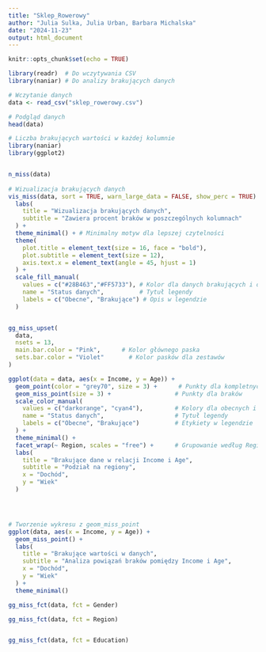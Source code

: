 ```yaml
---
title: "Sklep_Rowerowy"
author: "Julia Sulka, Julia Urban, Barbara Michalska"
date: "2024-11-23"
output: html_document
---
```


```r
knitr::opts_chunk$set(echo = TRUE)
```


```r
library(readr)  # Do wczytywania CSV
library(naniar) # Do analizy brakujących danych

# Wczytanie danych
data <- read_csv("sklep_rowerowy.csv")

# Podgląd danych
head(data)

```

```r
# Liczba brakujących wartości w każdej kolumnie
library(naniar)
library(ggplot2)


n_miss(data)
  
# Wizualizacja brakujących danych
vis_miss(data, sort = TRUE, warn_large_data = FALSE, show_perc = TRUE) +
  labs(
    title = "Wizualizacja brakujących danych",
    subtitle = "Zawiera procent braków w poszczególnych kolumnach"
  ) +
  theme_minimal() + # Minimalny motyw dla lepszej czytelności
  theme(
    plot.title = element_text(size = 16, face = "bold"),
    plot.subtitle = element_text(size = 12),
    axis.text.x = element_text(angle = 45, hjust = 1)
  ) +
  scale_fill_manual(
    values = c("#28B463","#FF5733"), # Kolor dla danych brakujących i obecnych
    name = "Status danych",          # Tytuł legendy
    labels = c("Obecne", "Brakujące") # Opis w legendzie
  )


gg_miss_upset(
  data, 
  nsets = 13, 
  main.bar.color = "Pink",      # Kolor głównego paska
  sets.bar.color = "Violet"       # Kolor pasków dla zestawów
)

ggplot(data = data, aes(x = Income, y = Age)) +
  geom_point(color = "grey70", size = 3) +      # Punkty dla kompletnych danych
  geom_miss_point(size = 3) +                  # Punkty dla braków
  scale_color_manual(
    values = c("darkorange", "cyan4"),         # Kolory dla obecnych i brakujących
    name = "Status danych",                    # Tytuł legendy
    labels = c("Obecne", "Brakujące")          # Etykiety w legendzie
  ) +
  theme_minimal() +
  facet_wrap(~ Region, scales = "free") +      # Grupowanie według Regionu
  labs(
    title = "Brakujące dane w relacji Income i Age",
    subtitle = "Podział na regiony",
    x = "Dochód",
    y = "Wiek"
  )




# Tworzenie wykresu z geom_miss_point
ggplot(data, aes(x = Income, y = Age)) +
  geom_miss_point() +
  labs(
    title = "Brakujące wartości w danych",
    subtitle = "Analiza powiązań braków pomiędzy Income i Age",
    x = "Dochód",
    y = "Wiek"
  ) +
  theme_minimal()

gg_miss_fct(data, fct = Gender)

gg_miss_fct(data, fct = Region)


gg_miss_fct(data, fct = Education)

```